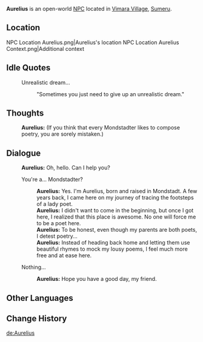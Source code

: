 {{About|the NPC in Vimara Village|the Harmost of Remuria|Aurelius (Harmost)}}
{{Meta
<!-- Remove this template after adding the missing info -->
|missing_NPC_profile  = yes
}}
{{Character Infobox
|type             = Open-World NPC
|image            = NPC Aurelius.png
|region           = Mondstadt
|location         = Sumeru
|affiliation      = Vimara Village
|title            = Hunter

|ancestry         = <!-- Clan/family -->
|father           = 
|mother           = 
|spouse           = 
|sibling          = 
|child            = 
|relative         = 

|voiceEN          = 
|voiceCN          = 
|voiceJP          = 
|dialoguereward   = 
}}
'''Aurelius''' is an open-world [[NPC]] located in [[Vimara Village]], [[Sumeru]].

==Location==
<gallery>
NPC Location Aurelius.png|Aurelius's location
NPC Location Aurelius Context.png|Additional context
</gallery>
<!--
==Profile==
''(To be added.)''

===Appearance===
''(To be added.)''

==Quests and Events==
{{Quests and Events}}
-->
==Idle Quotes==
{{Dialogue Start}}
: {{DIcon|Idle}} Unrealistic dream...
:: {{A|VO Aurelius 01.ogg}} "Sometimes you just need to give up an unrealistic dream."
{{Dialogue End}}

==Thoughts==
{{All Schemes to Know Explanation|name=Aurelius}}
{{Dialogue Start}}
:{{A|VO Aurelius All Schemes to Know 01.ogg}} '''Aurelius:''' (If you think that every Mondstadter likes to compose poetry, you are sorely mistaken.)
{{Dialogue End}}

==Dialogue==
{{Dialogue Start}}
:'''Aurelius:''' Oh, hello. Can I help you?
:{{DIcon}} You're a... Mondstadter?
::'''Aurelius:''' Yes. I'm Aurelius, born and raised in Mondstadt. A few years back, I came here on my journey of tracing the footsteps of a lady poet.
::'''Aurelius:''' I didn't want to come in the beginning, but once I got here, I realized that this place is awesome. No one will force me to be a poet here.
::'''Aurelius:''' To be honest, even though my parents are both poets, I detest poetry...
::'''Aurelius:''' Instead of heading back home and letting them use beautiful rhymes to mock my lousy poems, I feel much more free and at ease here.
:{{DIcon}} Nothing...
::'''Aurelius:''' Hope you have a good day, my friend.
{{Dialogue End}}
<!--
==Event Dialogue==
===Event Name===
{{Dialogue Start}}
:'''{{subst:PAGENAME}}:'''
{{Dialogue End}}

==Trivia==
* 
-->
==Other Languages==
{{Other Languages
|default_hidden = 1
|en      = Aurelius
|zhs     = 奥雷乌斯
|zhs_rm  = Àoléiwūsī
|zht     = 奧雷烏斯
|zht_rm  = Àoléiwūsī
|ja      = アウレリウス
|ja_rm   = Aureriusu
|ko      = 아우렐리우스
|es      = Aurelius
|fr      = Aurelius
|ru      = Аврелий
|th      = Aurelius
|vi      = Aurelius
|de      = Aurelius
|id      = Aurelius
|pt      = Aurelius
|tr      = Aurelius
|it      = Aurelius
}}

==Change History==
{{Change History|3.0}}
<!--
==References==
{{Reflist}}
-->

[[de:Aurelius]]